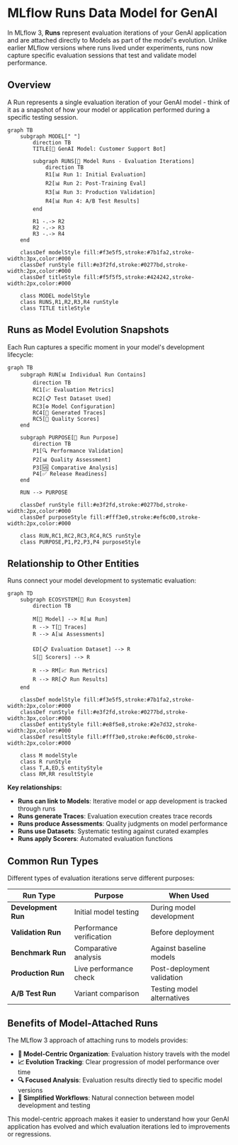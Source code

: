# MLflow Runs Data Model for GenAI

In MLflow 3, **Runs** represent evaluation iterations of your GenAI application and are attached directly to Models as part of the model's evolution. Unlike earlier MLflow versions where runs lived under experiments, runs now capture specific evaluation sessions that test and validate model performance.

## Overview

A Run represents a single evaluation iteration of your GenAI model - think of it as a snapshot of how your model or application performed during a specific testing session.

```mermaid
graph TB
    subgraph MODEL[" "]
        direction TB
        TITLE[🤖 GenAI Model: Customer Support Bot]

        subgraph RUNS[🚀 Model Runs - Evaluation Iterations]
            direction TB
            R1[📊 Run 1: Initial Evaluation]
            R2[📊 Run 2: Post-Training Eval]
            R3[📊 Run 3: Production Validation]
            R4[📊 Run 4: A/B Test Results]
        end

        R1 -.-> R2
        R2 -.-> R3
        R3 -.-> R4
    end

    classDef modelStyle fill:#f3e5f5,stroke:#7b1fa2,stroke-width:3px,color:#000
    classDef runStyle fill:#e3f2fd,stroke:#0277bd,stroke-width:2px,color:#000
    classDef titleStyle fill:#f5f5f5,stroke:#424242,stroke-width:2px,color:#000

    class MODEL modelStyle
    class RUNS,R1,R2,R3,R4 runStyle
    class TITLE titleStyle
```

## Runs as Model Evolution Snapshots

Each Run captures a specific moment in your model's development lifecycle:

```mermaid
graph TB
    subgraph RUN[📊 Individual Run Contains]
        direction TB
        RC1[📈 Evaluation Metrics]
        RC2[📋 Test Dataset Used]
        RC3[⚙️ Model Configuration]
        RC4[📝 Generated Traces]
        RC5[🎯 Quality Scores]
    end

    subgraph PURPOSE[🎯 Run Purpose]
        direction TB
        P1[🔍 Performance Validation]
        P2[📊 Quality Assessment]
        P3[🆚 Comparative Analysis]
        P4[✅ Release Readiness]
    end

    RUN --> PURPOSE

    classDef runStyle fill:#e3f2fd,stroke:#0277bd,stroke-width:2px,color:#000
    classDef purposeStyle fill:#fff3e0,stroke:#ef6c00,stroke-width:2px,color:#000

    class RUN,RC1,RC2,RC3,RC4,RC5 runStyle
    class PURPOSE,P1,P2,P3,P4 purposeStyle
```

## Relationship to Other Entities

Runs connect your model development to systematic evaluation:

```mermaid
graph TD
    subgraph ECOSYSTEM[🌟 Run Ecosystem]
        direction TB

        M[🤖 Model] --> R[📊 Run]
        R --> T[📝 Traces]
        R --> A[📊 Assessments]

        ED[📋 Evaluation Dataset] --> R
        S[🎯 Scorers] --> R

        R --> RM[📈 Run Metrics]
        R --> RR[📋 Run Results]
    end

    classDef modelStyle fill:#f3e5f5,stroke:#7b1fa2,stroke-width:2px,color:#000
    classDef runStyle fill:#e3f2fd,stroke:#0277bd,stroke-width:3px,color:#000
    classDef entityStyle fill:#e8f5e8,stroke:#2e7d32,stroke-width:2px,color:#000
    classDef resultStyle fill:#fff3e0,stroke:#ef6c00,stroke-width:2px,color:#000

    class M modelStyle
    class R runStyle
    class T,A,ED,S entityStyle
    class RM,RR resultStyle
```

**Key relationships:**
- **Runs can link to Models**: Iterative model or app development is tracked through runs
- **Runs generate Traces**: Evaluation execution creates trace records
- **Runs produce Assessments**: Quality judgments on model performance
- **Runs use Datasets**: Systematic testing against curated examples
- **Runs apply Scorers**: Automated evaluation functions

## Common Run Types

Different types of evaluation iterations serve different purposes:

| Run Type | Purpose | When Used |
|----------|---------|-----------|
| **Development Run** | Initial model testing | During model development |
| **Validation Run** | Performance verification | Before deployment |
| **Benchmark Run** | Comparative analysis | Against baseline models |
| **Production Run** | Live performance check | Post-deployment validation |
| **A/B Test Run** | Variant comparison | Testing model alternatives |

## Benefits of Model-Attached Runs

The MLflow 3 approach of attaching runs to models provides:

- **🎯 Model-Centric Organization**: Evaluation history travels with the model
- **📈 Evolution Tracking**: Clear progression of model performance over time
- **🔍 Focused Analysis**: Evaluation results directly tied to specific model versions
- **🚀 Simplified Workflows**: Natural connection between model development and testing

This model-centric approach makes it easier to understand how your GenAI application has evolved and which evaluation iterations led to improvements or regressions.
